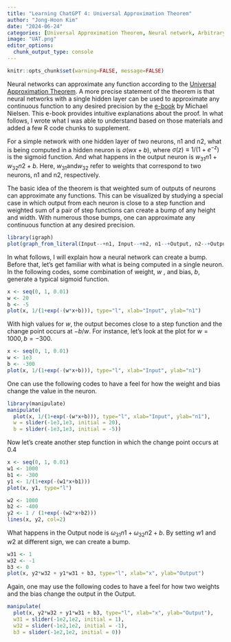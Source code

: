 ```yaml
---
title: "Learning ChatGPT 4: Universal Approximation Theorem"
author: "Jong-Hoon Kim"
date: "2024-06-24"
categories: [Universal Approximation Theorem, Neural network, Arbitrary-Width, Arbitrary-Depth] 
image: "UAT.png"
editor_options: 
  chunk_output_type: console
---
```


```r
knitr::opts_chunk$set(warning=FALSE, message=FALSE) 
```

Neural networks can approximate any function according to the [Universal Approximation Theorem](https://en.wikipedia.org/wiki/Universal_approximation_theorem). A more precise statement of the theorem is that neural networks with a single hidden layer can be used to approximate any continuous function to any desired precision by the [e-book](http://neuralnetworksanddeeplearning.com/chap4.html) by Michael Nielsen. This e-book provides intuitive explanations about the proof. In what follows, I wrote what I was able to understand based on those materials and added a few R code chunks to supplement.

For a simple network with one hidden layer of two neurons, n1 and n2, what is being computed in a hidden neuron is $\sigma(w x + b)$, where $\sigma (z) \equiv 1/(1+e^{-z})$ is the sigmoid function. And what happens in the output neuron is $w_{31} n1 + w_{32} n2 + b$. Here, $w_{31} \text{and} w_{32}$ refer to weights that correspond to two neurons, n1 and n2, respectively.

The basic idea of the theorem is that weighted sum of outputs of neurons can approximate any functions. This can be visualized by studying a special case in which output from each neuron is close to a step function and weighted sum of a pair of step functions can create a bump of any height and width. With numerous those bumps, one can approximate any continuous function at any desired precision.

```r
library(igraph)
plot(graph_from_literal(Input--+n1, Input--+n2, n1--+Output, n2--+Output))
```

In what follows, I will explain how a neural network can create a bump. Before that, let's get familiar with what is being computed in a single neuron. In the following codes, some combination of weight, $w$ , and bias, $b$, generate a typical sigmoid function.

```r
x <- seq(0, 1, 0.01)
w <- 20
b <- -5
plot(x, 1/(1+exp(-(w*x+b))), type="l", xlab="Input", ylab="n1")
```

With high values for $w$, the output becomes close to a step function and the change point occurs at $-b/w$. For instance, let's look at the plot for $w=1000, b=-300$.

```r
x <- seq(0, 1, 0.01)
w <- 1e3
b <- -300
plot(x, 1/(1+exp(-(w*x+b))), type="l", xlab="Input", ylab="n1")
```

One can use the following codes to have a feel for how the weight and bias change the value in the neuron.

``` r
library(manipulate)
manipulate(
  plot(x, 1/(1+exp(-(w*x+b))), type="l", xlab="Input", ylab="n1"),
  w = slider(-1e3,1e3, initial = 20), 
  b = slider(-1e3,1e3, initial = -5))
```

Now let's create another step function in which the change point occurs at 0.4

```r
x <- seq(0, 1, 0.01)
w1 <- 1000
b1 <- -300
y1 <- 1/(1+exp(-(w1*x+b1)))
plot(x, y1, type="l")

w2 <- 1000
b2 <- -400
y2 <- 1 / (1+exp(-(w2*x+b2)))
lines(x, y2, col=2)
```

What happens in the Output node is $\omega_{31} n1 + \omega_{32} n2 + b$. By setting $w1$ and $w2$ at different sign, we can create a bump.

```r
w31 <- 1        
w32 <- -1       
b3 <- 0
plot(x, y2*w32 + y1*w31 + b3, type="l", xlab="x", ylab="Output")
```

Again, one may use the following codes to have a feel for how two weights and the bias change the output in the Output.

``` r
manipulate(
  plot(x, y2*w32 + y1*w31 + b3, type="l", xlab="x", ylab="Output"),
  w31 = slider(-1e2,1e2, initial = 1), 
  w32 = slider(-1e2,1e2, initial = -1),
  b3 = slider(-1e2,1e2, initial = 0))
```
